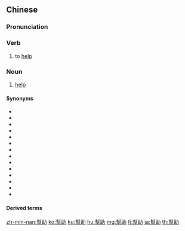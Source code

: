 {{also|帮助}}
==Chinese==
{{zh-forms|s=帮助}}

===Pronunciation===
{{zh-pron
|m=bāngzhù,tl=y
|ma=y
|c=bong1 zo6
|h=pfs=pông-chhu
|mn=pang-chō͘
|w=1paan zu
|cat=v,n
}}

===Verb===
{{zh-verb}}

# to [[help]]
#: {{zh-x|儘 全力 幫助 某人|''to do all one can to '''help''' someone''}}

===Noun===
{{zh-noun}}

# [[help]]

====Synonyms====
* {{zh-l|幫}}
* {{zh-l|幫扶|tr=bāngfú}}
* {{zh-l|幫忙}}
* {{zh-l|幫同|tr=bāngtóng}}
* {{zh-l|臂助|tr=bìzhù}}
* {{zh-l|補台|tr=bǔtái}}
* {{zh-l|補益|tr=bǔyì}}
* {{zh-l|扶助}}
* {{zh-l|拉巴|tr=lāba}}
* {{zh-l|相幫|tr=xiāngbāng}}
* {{zh-l|協助}}
* {{zh-l|援助}}
* {{zh-l|支援}}
* {{zh-l|助力}}

====Derived terms====
{{zh-der|互助|有幫助}}

{{zh-cat|Beginning}}

[[zh-min-nan:幫助]]
[[ko:幫助]]
[[ku:幫助]]
[[hu:幫助]]
[[mg:幫助]]
[[fj:幫助]]
[[ja:幫助]]
[[th:幫助]]